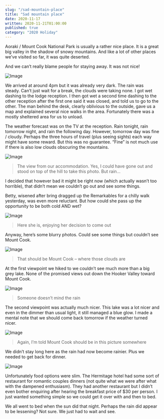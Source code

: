 ```yaml
---
slug: "/sad-mountain-place"
title: "Sad mountain place"
date: 2020-11-17
written: 2020-11-21T01:00:00
published: true
category: "2020 Holiday"
---
```


Aoraki / Mount Cook National Park is usually a rather nice place. It is a great big valley in the shadow of snowy mountains. And like a lot of other places we’ve visited so far, it was quite deserted.

And we can’t really blame people for staying away. It was not nice\!

![Image](img_20201117_174828.jpg)

We arrived at around 4pm but it was already very dark. The rain was steady. Can’t just wait for a break, the clouds were taking none. I got wet dashing to the lodge reception. I then got wet a second time dashing to the other reception after the first one said it was closed, and told us to go to the other. The man behind the desk, clearly oblivious to the outside, gave us a map and explained several nice walks in the area. Fortunately there was a mostly sheltered area for us to unload.

The weather forecast was on the TV at the reception. Rain tonight, rain tomorrow night, and rain the following day. However, tomorrow day was fine / cloudy. Perhaps the three hours of travel (plus seeing sights) each way might have some reward. But this was no guarantee. “Fine” is not much use if there is also low clouds obscuring the mountains.

![Image](img_20201117_162254.jpg)

> The view from our accommodation. Yes, I could have gone out and stood on top of the hill to take this photo. But rain…

I decided that however bad it might be right now (which actually wasn’t too horrible), that didn’t mean we couldn’t go out and see some things.

Betty, wisened after bring dragged up the Remarkables for a chilly walk yesterday, was even more reluctant. But how could she pass up the opportunity to be both cold AND wet?

![Image](img_20201117_164507.jpg)

> Here she is, enjoying her decision to come out

Anyway, here’s some blurry photos. Could see some things but couldn’t see Mount Cook.

![Image](img_20201117_170321.jpg)

> That should be Mount Cook – where those clouds are

At the first viewpoint we hiked to we couldn’t see much more than a big grey lake. None of the promised views out down the Hooker Valley toward Mount Cook.

![Image](img_20201117_170341.jpg)

> Someone doesn’t mind the rain

The second viewpoint was actually much nicer. This lake was a lot nicer and even in the dimmer than usual light, it still managed a blue glow. I made a mental note that we should come back tomorrow if the weather turned nicer.

![Image](img_20201117_174727.jpg)

> Again, I’m told Mount Cook should be in this picture somewhere

We didn’t stay long here as the rain had now become rainier. Plus we needed to get back for dinner.

![Image](img_20201117_171215.jpg)

Unfortunately food options were slim. The Hermitage hotel had some sort of restaurant for romantic couples dinners (not quite what we were after what with the dampened enthusiasm). They had another restaurant but I didn’t even bother enquiring after hearing the breakfast price of $30 per person. I just wanted something simple so we could get it over with and then to bed.

We all went to bed when the sun did that night. Perhaps the rain did appear to be lessening? Not sure. We just had to wait and see.
